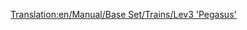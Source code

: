 [[Translation:en/Manual/Base Set/Trains/Lev3 'Pegasus']]
{{fr/Manual/Base Set/Trains/Train|Nom='Pegasus' niveau 3
|Image=[[File:en/Manual/Base Set/Trains/Lev3pegasus.png]]
|Coût=96 093£ (192 186$)
|Vitesse=480 km/h (300 mph)
|Poids=130 t
|Puissance=15000 cv (11185 kW)
|Entretien=3 571£ (7 142$)
|Conception=2035
|Vie=20
|Capacité=N/A
|Description=
|Réalité=Pas d'équivalent dans la réalité. Peut-être dans quelques années, quand le MagLev sera devenu une technologie réelle, trouverez-vous ici une vraie locomotive MagLev de troisième génération.
}}
